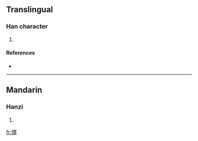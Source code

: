 ==Translingual==

===Han character===
{{Han char|rn=86|rad=火|as=24|sn=28|four=9181<sub>4</sub>|canj=火一月人 (FMBO), X火一月人 (XFMBO)}}

# {{defn|Han|sort=火24}}

====References====
* {{Han ref|kx=0688.180|dkj=19644|dj=1101.040|hdz=32250.250|uh=7227|ud=29223|bh=F9BC|bd=63932}}

----

==Mandarin==

===Hanzi===
{{cmn-hanzi|pin=[[líng]] ([[ling2]])|wg=ling<sup>2</sup>}}

# {{defn|Mandarin}}

[[fr:爧]]